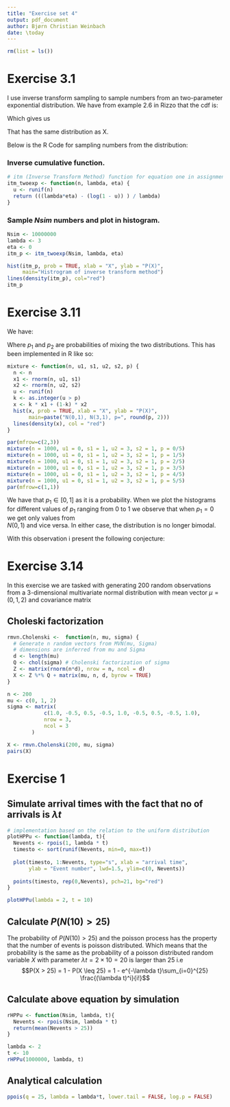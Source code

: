 ```yaml
---
title: "Exercise set 4"
output: pdf_document
author: Bjørn Christian Weinbach
date: \today
---
```


```r
rm(list = ls())
```

# Exercise 3.1
I use inverse transform sampling to sample numbers from an two-parameter
exponential distribution. We have from example 2.6 in Rizzo that the cdf is:

\begin{equation}
F_X(x) = 1 - e^{-\lambda(x - \eta)} , \qquad x \geq \eta
\end{equation}

Which gives us

\begin{equation}
F^{-1}_X(U) = \frac{\eta\lambda - ln(1 - U)}{\lambda}, 
\qquad U \in \text{Uniform}(0, 1)
\end{equation}

That has the same distribution as X.

Below is the R Code for sampling numbers from the distribution:

### Inverse cumulative function.

```r
# itm (Inverse Transform Method) function for equation one in assignment 1
itm_twoexp <- function(n, lambda, eta) {
  u <- runif(n)
  return (((lambda*eta) - (log(1 - u)) ) / lambda)
}
```

### Sample $Nsim$ numbers and plot in histogram.
```r
Nsim <- 10000000
lambda <- 3
eta <- 0
itm_p <- itm_twoexp(Nsim, lambda, eta)

hist(itm_p, prob = TRUE, xlab = "X", ylab = "P(X)",
     main="Histrogram of inverse transform method")
lines(density(itm_p), col="red")
itm_p
```


# Exercise 3.11
We have:
\begin{itemize}
  \item $N = 1000$
  \item $p_1$
  \item $p_2 = 1 - p_1$ 
  \item $N_1(0, 1)$
  \item $N_2(3, 1)$
\end{itemize}

Where $p_1$ and $p_2$ are probabilities of mixing the two distributions.
This has been implemented in R like so:
```r
mixture <- function(n, u1, s1, u2, s2, p) {
  n <- n
  x1 <- rnorm(n, u1, s1)
  x2 <- rnorm(n, u2, s2)
  u <- runif(n)
  k <- as.integer(u > p)
  x <- k * x1 + (1-k) * x2
  hist(x, prob = TRUE, xlab = "X", ylab = "P(X)",
       main=paste("N(0,1), N(3,1), p=", round(p, 2)))
  lines(density(x), col = "red")
}

par(mfrow=c(2,3))
mixture(n = 1000, u1 = 0, s1 = 1, u2 = 3, s2 = 1, p = 0/5)
mixture(n = 1000, u1 = 0, s1 = 1, u2 = 3, s2 = 1, p = 1/5)
mixture(n = 1000, u1 = 0, s1 = 1, u2 = 3, s2 = 1, p = 2/5)
mixture(n = 1000, u1 = 0, s1 = 1, u2 = 3, s2 = 1, p = 3/5)
mixture(n = 1000, u1 = 0, s1 = 1, u2 = 3, s2 = 1, p = 4/5)
mixture(n = 1000, u1 = 0, s1 = 1, u2 = 3, s2 = 1, p = 5/5)
par(mfrow=c(1,1))
```

We have that $p_1 \in [0, 1]$ as it is a probability. When we plot the 
histograms for different values of $p_1$ ranging from $0$ to $1$ we observe 
that when $p_1 = 0$ we get only values from  
$N(0, 1)$ and vice versa. In either case, the distribution is no longer bimodal. 

With this observation i present the following conjecture:

\newtheorem{conjecture}{Conjecture}

\begin{conjecture}
Given a normal mixture $X$, denoted $F_X(x) = (1 - p)F_{X_1}(x) + pF_{X_2}(x)$.
Approaches a normal distribition in two cases

\begin{enumerate}
  \item \begin{equation}
          \lim_{p \to 0} F_X(x) \rightarrow X_1 \sim N(\mu_1, \sigma_1)
        \end{equation}
  \item \begin{equation}
        \lim_{p \to 1} F_X(x) \rightarrow X_2 \sim N(\mu_2, \sigma_2)
      \end{equation}
\end{enumerate}
\end{conjecture}

# Exercise 3.14
In this exercise we are tasked with generating 200 random observations from
a 3-dimensional multivariate normal distribution with mean vector
$\mu = (0, 1, 2)$ and covariance matrix
\begin{equation*}
\Sigma = \begin{bmatrix}
          1.0 & -0.5 & 0.5\\
          -0.5 & 1.0 & -0.5 \\
          0.5 & -0.5 & 1.0
          \end{bmatrix}
\end{equation*}

## Choleski factorization  

```r
rmvn.Cholenski <-  function(n, mu, sigma) {
  # Generate n random vectors from MVN(mu, Sigma)
  # dimensions are inferred from mu and Sigma
  d <- length(mu)
  Q <- chol(sigma) # Cholenski factorization of sigma
  Z <- matrix(rnorm(n*d), nrow = n, ncol = d)
  X <- Z %*% Q + matrix(mu, n, d, byrow = TRUE)
}

n <- 200
mu <- c(0, 1, 2)
sigma <- matrix(
            c(1.0, -0.5, 0.5, -0.5, 1.0, -0.5, 0.5, -0.5, 1.0), 
            nrow = 3, 
            ncol = 3
        )

X <- rmvn.Cholenski(200, mu, sigma)
pairs(X)
```


# Exercise 1

## Simulate arrival times with the fact that no of arrivals is $\lambda t$

```r
# implementation based on the relation to the uniform distribution
plotHPPu <- function(lambda, t){
  Nevents <- rpois(1, lambda * t)
  timesto <- sort(runif(Nevents, min=0, max=t))
  
  plot(timesto, 1:Nevents, type="s", xlab = "arrival time", 
       ylab = "Event number", lwd=1.5, ylim=c(0, Nevents))
  
  points(timesto, rep(0,Nevents), pch=21, bg="red")
}

plotHPPu(lambda = 2, t = 10)
```

## Calculate $P(N(10) > 25)$

The probability of $P(N(10) > 25)$ and the poisson process has the property
that the number of events is poisson distributed. Which means that the probability
is the same as the probability of a poisson distributed random variable $X$
with parameter $\lambda t = 2 \times 10 = 20$ is larger than $25$ i.e
$$P(X > 25) = 1 - P(X \leq 25) = 1 - e^{-\lambda t}\sum_{i=0}^{25} \frac{(\lambda t)^i}{i!}$$

## Calculate above equation by simulation

```r
rHPPu <- function(Nsim, lambda, t){
  Nevents <- rpois(Nsim, lambda * t)
  return(mean(Nevents > 25))
}

lambda <- 2
t <- 10
rHPPu(1000000, lambda, t)
```

## Analytical calculation

```r
ppois(q = 25, lambda = lambda*t, lower.tail = FALSE, log.p = FALSE)
```